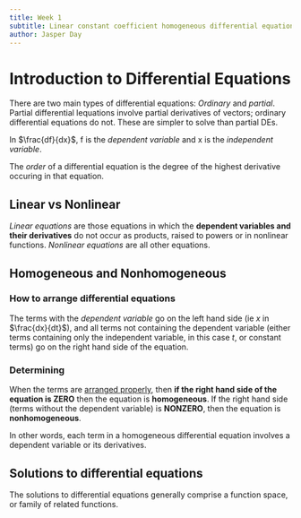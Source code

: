 ```yaml
---
title: Week 1
subtitle: Linear constant coefficient homogeneous differential equations
author: Jasper Day
---
```


# Introduction to Differential Equations

There are two main types of differential equations: *Ordinary* and *partial*. Partial differential lequations involve partial derivatives of vectors; ordinary differential equations do not. These are simpler to solve than partial DEs.

In $\frac{df}{dx}$, f is the *dependent variable* and x is the *independent variable*.

The *order* of a differential equation is the degree of the highest derivative occuring in that equation.

## Linear vs Nonlinear

*Linear equations* are those equations in which the **dependent variables and their derivatives** do not occur as products, raised to powers or in nonlinear functions. *Nonlinear equations* are all other equations. 

## Homogeneous and Nonhomogeneous

### How to arrange differential equations

The terms with the *dependent variable* go on the left hand side (ie $x$ in $\frac{dx}{dt}$), and all terms not containing the dependent variable (either terms containing only the independent variable, in this case $t$, or constant terms) go on the right hand side of the equation.

### Determining

When the terms are [arranged properly](1_Linear_DE.qmd#how-to-arrange-differential-equations), then **if the right hand side of the equation is ZERO** then the equation is **homogeneous**. If the right hand side (terms without the dependent variable) is **NONZERO**, then the equation is **nonhomogeneous**.

In other words, each term in a homogeneous differential equation involves a dependent variable or its derivatives.

## Solutions to differential equations

The solutions to differential equations generally comprise a function space, or family of related functions.

